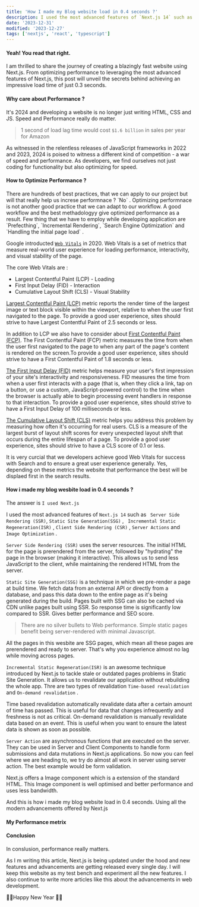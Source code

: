 ```yaml
---
title: 'How I made my Blog website load in 0.4 seconds ?'
description: I used the most advanced features of `Next.js 14` such as SSR, SSG, ISR, CSR, Server Actions and Image Optimization . This post will unveil the secrets behind achieving an impressive load time of just 0.3 seconds.'
date: '2023-12-31'
modified: '2023-12-27'
tags: ['nextjs', 'react', 'typescript']
---
```


<h4>Yeah! You read that right.</h4>
I am thrilled to share the journey of creating a blazingly fast website using Next.js. From optimizing performance to leveraging the most advanced features of Next.js, this post will unveil the secrets behind achieving an impressive load time of just 0.3 seconds.

<h4>Why care about Performance ? </h4>
It's 2024 and developing a website is no longer just writing HTML, CSS and JS. Speed and Performance really do matter.

>  1 second of load lag time would cost `$1.6 billion` in sales per year for Amazon

As witnessed in the relentless releases of JavaScript frameworks in 2022 and 2023, 2024 is poised to witness a different kind of competition - a war of speed and performance.  As developers, we find ourselves not just coding for functionality but also optimizing for speed.

<h4>How to Optimize Performance ? </h4>
There are hundreds of best practices, that we can apply to our project but will that really help us increse performnace ? `No` . Optimizing performnace is not another good practice that we can adapt to our workflow. A good workflow and the best methadologyy give optimized performance as a result. Few thing that we have to employ while developing application are `Prefecthing`, `Incremental Rendering`, `Search Engine Optimization` and `Handling the initial page load` . 

Google introducted [`Web Vitals`](https://developers.google.com/search/docs/appearance/core-web-vitals) in 2020. Web Vitals is a set of metrics that measure real-world user experience for loading performance, interactivity, and visual stability of the page.

The core Web Vitals are :
- Largest Contentful Paint (LCP) - Loading
- First Input Delay (FID) - Interaction
- Cumulative Layout Shift (CLS) - Visual Stability

[Largest Contentful Paint (LCP)](https://web.dev/articles/lcp) metric reports the render time of the largest image or text block visible within the viewport, relative to when the user first navigated to the page. To provide a good user experience, sites should strive to have Largest Contentful Paint of 2.5 seconds or less. 

In addition to LCP we also have to consider about [First Contentful Paint (FCP)](https://web.dev/articles/fcp). The First Contentful Paint (FCP) metric measures the time from when the user first navigated to the page to when any part of the page's content is rendered on the screen.To provide a good user experience, sites should strive to have a First Contentful Paint of 1.8 seconds or less.

[The First Input Delay (FID)](https://web.dev/articles/fid) metric helps measure your user's first impression of your site's interactivity and responsiveness. FID measures the time from when a user first interacts with a page (that is, when they click a link, tap on a button, or use a custom, JavaScript-powered control) to the time when the browser is actually able to begin processing event handlers in response to that interaction. To provide a good user experience, sites should strive to have a First Input Delay of 100 milliseconds or less.

[The Cumulative Layout Shift (CLS)](https://web.dev/articles/cls) metric helps you address this problem by measuring how often it's occurring for real users. CLS is a measure of the largest burst of layout shift scores for every unexpected layout shift that occurs during the entire lifespan of a page. To provide a good user experience, sites should strive to have a CLS score of 0.1 or less. 

It is very curcial that we developers achieve good Web Vitals for success with Search and to ensure a great user experience generally. Yes, depending on these metrics the website that performance the best will be displaed first in the search results.

<h4>How i made my blog wesbite load in 0.4 seconds ?</h4>

The answer is `I used Next.js`

I used the most advanced features of `Next.js 14` such as ` Server Side Rendering (SSR)`, `Static Site Generation(SSG)` , ` Incremental Static Regeneration(ISR)` , `Client Side Rendering (CSR)` , `Server Actions` and `Image Optimization` .

`Server Side Rendering (SSR)` uses the server resources. The initial HTML for the page is prerendered from the server, followed by "hydrating" the page in the browser (making it interactive). This allows us to send less JavaScript to the client, while maintaining the rendered HTML from the server. 

`Static Site Generation(SSG)` is a technique in which we pre-render a page at build time. We fetch data from an external API or directly from a database, and pass this data down to the entire page as it's being generated during the build. Pages built with SSG can also be cached via CDN unlike pages built using SSR. So response time is significantly low compared to SSR. Gives better performance and SEO score.

> There are no silver bullets to Web performance. Simple static pages benefit being server-rendered with minimal Javascript. 

All the pages in this wesbite are SSG pages, which mean all these pages are prerendered and ready to server. That's why you experience almost no lag while moving across pages.

`Incremental Static Regeneration(ISR)` is an awesome technique introduced by Next.js to tackle stale or outdated pages problems in Static Site Generation. It allows us to revalidate our application without rebuilding the whole app. Thre are two types of revalidation `Time-based revalidation` and `On-demand revalidation` . 

Time based revalidation automatically revalidate data after a certain amount of time has passed. This is useful for data that changes infrequently and freshness is not as critical. On-demand revalidation is manually revalidate data based on an event. This is useful when you want to ensure the latest data is shown as soon as possible. 

`Server Action` are asynchronous functions that are executed on the server. They can be used in Server and Client Components to handle form submissions and data mutations in Next.js applications. So now you can feel where we are heading to, we try do almost all work in server using server action. The best example would be form validation. 

Next.js offers a Image component which is a extension of the standard HTML. This Image component is well optimised and better performance and uses less bandwidth.

And this is how i made my blog website load in 0.4 seconds. Using all the modern advancements offered by Next.js 

<h4>My Performance metrix</h4>

<h4>Conclusion</h4>

In conslusion, performance really matters.

As I m writing this article, Next.js is being updated under the hood and new features and advancements are getting released every single day. I will keep this website as my test bench and experiment all the new features. I also continue to write more articles like this about the advancements in web development. 

🎉🎉Happy New Year 🎉🎉

